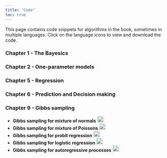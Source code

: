 ```yaml
---
title: "Code"
toc: true
---
```


This page contains code snippets for algorithms in the book, sometimes in multiple languages. Click on the language icons to view and download the code.

### Chapter 1 - The Bayesics

### Chapter 2 - One-parameter models

### Chapter 5 - Regression

### Chapter 6 - Prediction and Decision making

### Chapter 9 - Gibbs sampling

- **Gibbs sampling for mixture of normals**
[![Julia](figs/julialogo.svg){fig-alt="Gibbs sampling for mixture of normals - Julia" fig-align="left" width="20"}](https://gist.github.com/mattiasvillani/92e82ca32b6c5334983eef3fe95b8045)
- **Gibbs sampling for mixture of Poissons**
[![Julia](figs/julialogo.svg){fig-alt="Gibbs sampling for mixture of Poissons - Julia" fig-align="left" width="20"}](https://gist.github.com/mattiasvillani/d71fbadc3a431109e82f1f843a09fa7b)
- **Gibbs sampling for probit regression**
[![Julia](figs/julialogo.svg){fig-alt="Gibbs sampling for probit regression - Julia" fig-align="left" width="20"}](https://gist.github.com/mattiasvillani/09eeda1231e85e59ea3b22d22be1e181)
- **Gibbs sampling for logistic regression**
[![Julia](figs/julialogo.svg){fig-alt="Gibbs sampling for logistic regression - Julia" fig-align="left" width="20"}](https://gist.github.com/mattiasvillani/05df2e1657b336e049de683b394a6577)
- **Gibbs sampling for autoregressive processes**
[![Julia](figs/julialogo.svg){fig-alt="Gibbs sampling for AR processes - Julia" fig-align="left" width="20"}](https://gist.github.com/mattiasvillani/aed206ee2f6166b75b4361628615f7a1) 
